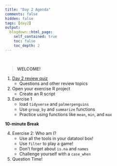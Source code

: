 ```yaml
---
title: "Day 2 Agenda"
comments: false
hidden: false
tags: [day2]
output: 
  blogdown::html_page: 
    self_contained: true
    toc: false
    toc_depth: 2
---
```


<br>

> **WELCOME!**


1. [Day 2 review quiz](https://forms.office.com/g/gy9GnD5fPL)
    - Questions and other review topics
1. Open your exercise R project
    - Create an R script
1. Exercise 1
    - load `tidyverse` and `palmerpenguins`
    - Use `group_by` and `summarize` functions
    - Practice using functions like `mean`, `min`, and `max`

**10-minute Break**

4. Exercise 2: Who am I?
    - Use all the tools in your datatool box!
    - Use `filter` to play a game!
    - Don't forget about `is.na` and `names`
    - Challenge yourself with a `case_when`
5. Question Time!

<br><br>
